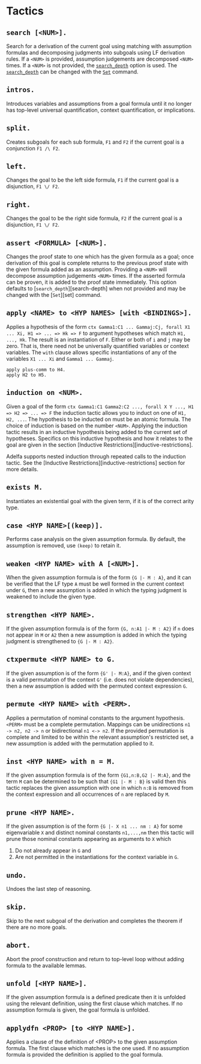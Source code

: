 # Tactics

## `search [<NUM>].`

Search for a derivation of the current goal using matching with assumption
formulas and decomposing judgments into subgoals using LF derivation rules. If a
`<NUM>` is provided, assumption judgements are decomposed `<NUM>` times. If a
`<NUM>` is not provided, the
[`search_depth`](/reference-guide/top-level-commands#search_depth) option is
used. The [`search_depth`](/reference-guide/top-level-commands#search_depth) can
be changed with the
[`Set`](/reference-guide/top-level-commands#set-option-value) command.

## `intros.`

Introduces variables and assumptions from a goal formula until it no longer has
top-level universal quantification, context quantification, or implications.

## `split.`

Creates subgoals for each sub formula, `F1` and `F2` if the current goal is a
conjunction `F1 /\ F2`.

## `left.`

Changes the goal to be the left side formula, `F1` if the current goal is a
disjunction, `F1 \/ F2`.

## `right.`

Changes the goal to be the right side formula, `F2` if the current goal is a
disjunction, `F1 \/ F2`.

## `assert <FORMULA> [<NUM>].`

Changes the proof state to one which has the given formula as a goal; once
derivation of this goal is complete returns to the previous proof state with the
given formula added as an assumption. Providing a `<NUM>` will decompose
assumption judgements `<NUM>` times. If the asserted formula can be proven, it
is added to the proof state immediately. This option defaults to
[`search_depth`][search-depth] when not provided and may be changed with the
[`Set`][set] command.

## `apply <NAME> to <HYP NAMES> [with <BINDINGS>].`

Applies a hypothesis of the form `ctx Gamma1:C1 ... Gammaj:Cj, forall X1 ... Xi,
H1 => ... => Hk => F` to argument hypotheses which match `H1, ..., Hk`. The
result is an instantiation of `F`. Either or both of `i` and `j` may be zero. That is,
there need not be universally quantified variables or context variables. The
`with` clause allows specific instantiations of any of the variables `X1 ... Xi` and
`Gamma1 ... Gammaj`.


```adelfa
apply plus-comm to H4.
apply H2 to H5.
```

## `induction on <NUM>.`

Given a goal of the form `ctx Gamma1:C1 Gamma2:C2 ..., forall X Y ..., H1 => H2 => ... =>
F` the induction tactic allows you to induct on one of `H1, H2, ...`. The
hypothesis to be inducted on must be an atomic formula. The choice of induction
is based on the number `<NUM>`. Applying the induction tactic results in an
inductive hypothesis being added to the current set of hypotheses. Specifics on
this inductive hypothesis and how it relates to the goal are given in the
section [Inductive Restrictions][inductive-restrictions].

Adelfa supports nested induction through repeated calls to the induction tactic.
See the [Inductive Restrictions][inductive-restrictions] section for more
details.

## `exists M.`

Instantiates an existential goal with the given term, if it is of the correct
arity type.

## `case <HYP NAME>[(keep)].`

Performs case analysis on the given assumption formula. By default, the
assumption is removed, use `(keep)` to retain it.

## `weaken <HYP NAME> with A [<NUM>].`

When the given assumption formula is of the form `{G |- M : A}`, and it can be
verified that the LF type `A` must be well formed in the current context under
`G`, then a new assumption is added in which the typing judgment is weakened to
include the given type.

## `strengthen <HYP NAME>.`

If the given assumption formula is of the form `{G, n:A1 |- M : A2}` if `n` does
not appear in `M` or `A2` then a new assumption is added in which the typing
judgment is strengthened to `{G |- M : A2}`.

## `ctxpermute <HYP NAME> to G.`

If the given assumption is of the form `{G' |- M:A}`, and if the given context
is a valid permutation of the context `G'` (i.e. does not violate dependencies),
then a new assumption is added with the permuted context expression `G`.

## `permute <HYP NAME> with <PERM>.`

Applies a permutation of nominal constants to the argument hypothesis. `<PERM>`
must be a complete permutation. Mappings can be unidirections `n1 -> n2, n2 ->
n` or bidirectional `n1 <-> n2`. If the provided permutation is complete and
limited to be within the relevant assumption's restricted set, a new assumption
is added with the permutation applied to it.

## `inst <HYP NAME> with n = M.`

If the given assumption formula is of the form `{G1,n:B,G2 |- M:A}`, and the
term `M` can be determined to be such that `{G1 |- M : B}` is valid then this tactic
replaces the given assumption with one in which `n:B` is removed from the context
expression and all occurrences of `n` are replaced by `M`.

## `prune <HYP NAME>.`

If the given assumption is of the form `{G |- X n1 ... nm : A}` for some
eigenvariable `X` and distinct nominal constants `n1,...,nm` then this tactic
will prune those nominal constants appearing as arguments to `X` which

1. Do not already appear in `G` and
2. Are not permitted in the instantiations for the context variable in `G`.

## `undo.`

Undoes the last step of reasoning.

## `skip.`

Skip to the next subgoal of the derivation and completes the theorem if there
are no more goals.

## `abort.`

Abort the proof construction and return to top-level loop without adding formula
to the available lemmas.

## `unfold [<HYP NAME>].`

If the given assumption formula is a defined predicate then it is unfolded using
the relevant definition, using the first clause which matches. If no assumption
formula is given, the goal formula is unfolded.

## `applydfn <PROP> [to <HYP NAME>].`

Applies a clause of the definition of \<PROP\> to the given assumption formula.
The first clause which matches is the one used. If no assumption formula is
provided the definition is applied to the goal formula.